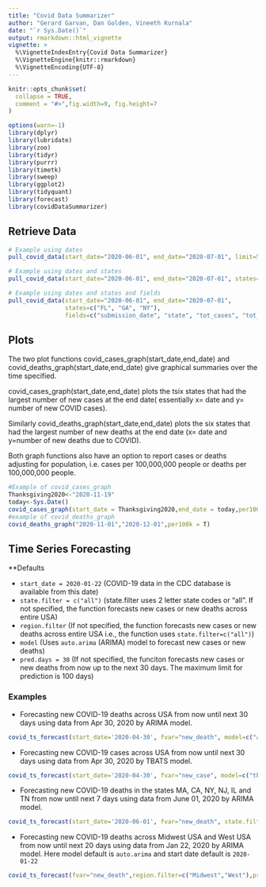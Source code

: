 ```yaml
---
title: "Covid Data Summarizer"
author: "Gerard Garvan, Dan Golden, Vineeth Kurnala"
date: "`r Sys.Date()`"
output: rmarkdown::html_vignette
vignette: >
  %\VignetteIndexEntry{Covid Data Summarizer}
  %\VignetteEngine{knitr::rmarkdown}
  %\VignetteEncoding{UTF-8}
---
```


```r
knitr::opts_chunk$set(
  collapse = TRUE,
  comment = "#>",fig.width=9, fig.height=7
)

options(warn=-1)
library(dplyr)
library(lubridate)
library(zoo)
library(tidyr)
library(purrr)
library(timetk)
library(sweep)
library(ggplot2)
library(tidyquant)
library(forecast)
library(covidDataSummarizer)
```


## Retrieve Data

```r
# Example using dates
pull_covid_data(start_date="2020-06-01", end_date="2020-07-01", limit=5)
```

```r
# Example using dates and states
pull_covid_data(start_date="2020-06-01", end_date="2020-07-01", states=c("FL", "GA", "NY"), limit=5)
```

```r
# Example using dates and states and fields
pull_covid_data(start_date="2020-06-01", end_date="2020-07-01", 
                states=c("FL", "GA", "NY"), 
                fields=c("submission_date", "state", "tot_cases", "tot_death"), limit=10)
```

## Plots

The two plot functions covid_cases_graph(start_date,end_date) and covid_deaths_graph(start_date,end_date) give graphical summaries over the time specified.

covid_cases_graph(start_date,end_date) plots the tsix states that had the largest number of new cases at the end date( essentially x= date and y= number of new 
COVID cases).

Similarly covid_deaths_graph(start_date,end_date) plots the six states that had the largest number of new deaths at the end date (x= date and y=number of new deaths due to COVID). 

Both graph functions also have an option to report cases or deaths adjusting for population, i.e. cases per 100,000,000 people or deaths per 100,000,000 people. 

```r
#Example of covid_cases_graph
Thanksgiving2020<-"2020-11-19"
today<-Sys.Date()
covid_cases_graph(start_date = Thanksgiving2020,end_date = today,per100k = T) 
#example of covid_deaths_graph
covid_deaths_graph("2020-11-01","2020-12-01",per100k = T)
```

## Time Series Forecasting

**Defaults

* ```start_date = 2020-01-22``` (COVID-19 data in the CDC database is available from this date)
* ```state.filter = c("all")``` (state.filter uses 2 letter state codes or "all". If not specified, the function forecasts new cases or new deaths across entire USA)
* ```region.filter``` (If not specified, the function forecasts new cases or new deaths across entire USA i.e., the function uses ```state.filter=c("all")```)
* ```model``` (Uses ```auto.arima``` (ARIMA) model to forecast new cases or new deaths)
* ```pred.days = 30``` (If not specified, the funciton forecasts new cases or new deaths from now up to the next 30 days. The maximum limit for prediction is 100 days)

### Examples

* Forecasting new COVID-19 deaths across USA from now until next 30 days using data from Apr 30, 2020 by ARIMA model. 
```r
covid_ts_forecast(start_date='2020-04-30', fvar="new_death", model=c("auto.arima"), pred.days = 30)
```

* Forecasting new COVID-19 cases across USA from now until next 30 days using data from Apr 30, 2020 by TBATS model. 
```r
covid_ts_forecast(start_date='2020-04-30', fvar="new_case", model=c("tbats"), pred.days = 30)
```

* Forecasting new COVID-19 deaths in the states MA, CA, NY, NJ, IL and TN from now until next 7 days using data from June 01, 2020 by ARIMA model. 
```r
covid_ts_forecast(start_date='2020-06-01', fvar="new_death", state.filter=c("MA","CA","NY","NJ","IL","TN"), model=c("auto.arima"), pred.days = 7)
```

* Forecasting new COVID-19 deaths across Midwest USA and West USA from now until next 20 days using data from Jan 22, 2020 by ARIMA model. Here model default is ```auto.arima``` and start date default is ```2020-01-22```
```r
covid_ts_forecast(fvar="new_death",region.filter=c("Midwest","West"),pred.days=20)
```


